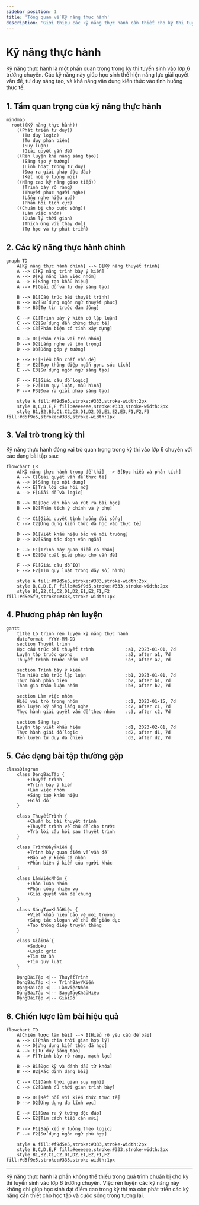 ```yaml
---
sidebar_position: 1
title: 'Tổng quan về Kỹ năng thực hành'
description: 'Giới thiệu các kỹ năng thực hành cần thiết cho kỳ thi tuyển sinh vào lớp 6 chuyên.'
---
```


# Kỹ năng thực hành

Kỹ năng thực hành là một phần quan trọng trong kỳ thi tuyển sinh vào lớp 6 trường chuyên. Các kỹ năng này giúp học sinh thể hiện năng lực giải quyết vấn đề, tư duy sáng tạo, và khả năng vận dụng kiến thức vào tình huống thực tế.

## 1. Tầm quan trọng của kỹ năng thực hành

```mermaid
mindmap
  root((Kỹ năng thực hành))
    ((Phát triển tư duy))
      (Tư duy logic)
      (Tư duy phản biện)
      (Suy luận)
      (Giải quyết vấn đề)
    ((Rèn luyện khả năng sáng tạo))
      (Sáng tạo ý tưởng)
      (Linh hoạt trong tư duy)
      (Đưa ra giải pháp độc đáo)
      (Kết nối ý tưởng mới)
    ((Nâng cao kỹ năng giao tiếp))
      (Trình bày rõ ràng)
      (Thuyết phục người nghe)
      (Lắng nghe hiệu quả)
      (Phản hồi tích cực)
    ((Chuẩn bị cho cuộc sống))
      (Làm việc nhóm)
      (Quản lý thời gian)
      (Thích ứng với thay đổi)
      (Tự học và tự phát triển)
```

## 2. Các kỹ năng thực hành chính

```mermaid
graph TD
    A[Kỹ năng thực hành chính] --> B[Kỹ năng thuyết trình]
    A --> C[Kỹ năng trình bày ý kiến]
    A --> D[Kỹ năng làm việc nhóm]
    A --> E[Sáng tạo khẩu hiệu]
    A --> F[Giải đố và tư duy sáng tạo]
    
    B --> B1[Cấu trúc bài thuyết trình]
    B --> B2[Sử dụng ngôn ngữ thuyết phục]
    B --> B3[Tự tin trước đám đông]
    
    C --> C1[Trình bày ý kiến có lập luận]
    C --> C2[Sử dụng dẫn chứng thực tế]
    C --> C3[Phản biện có tính xây dựng]
    
    D --> D1[Phân chia vai trò nhóm]
    D --> D2[Lắng nghe và tôn trọng]
    D --> D3[Đóng góp ý tưởng]
    
    E --> E1[Hiểu bản chất vấn đề]
    E --> E2[Tạo thông điệp ngắn gọn, súc tích]
    E --> E3[Sử dụng ngôn ngữ sáng tạo]
    
    F --> F1[Giải câu đố logic]
    F --> F2[Tìm quy luật, mẫu hình]
    F --> F3[Đưa ra giải pháp sáng tạo]
    
    style A fill:#f9d5e5,stroke:#333,stroke-width:2px
    style B,C,D,E,F fill:#eeeeee,stroke:#333,stroke-width:2px
    style B1,B2,B3,C1,C2,C3,D1,D2,D3,E1,E2,E3,F1,F2,F3 fill:#d5f9e5,stroke:#333,stroke-width:1px
```

## 3. Vai trò trong kỳ thi

Kỹ năng thực hành đóng vai trò quan trọng trong kỳ thi vào lớp 6 chuyên với các dạng bài tập sau:

```mermaid
flowchart LR
    A[Kỹ năng thực hành trong đề thi] --> B[Đọc hiểu và phân tích]
    A --> C[Giải quyết vấn đề thực tế]
    A --> D[Sáng tạo nội dung]
    A --> E[Trả lời câu hỏi mở]
    A --> F[Giải đố và logic]
    
    B --> B1[Đọc văn bản và rút ra bài học]
    B --> B2[Phân tích ý chính và ý phụ]
    
    C --> C1[Giải quyết tình huống đời sống]
    C --> C2[Ứng dụng kiến thức đã học vào thực tế]
    
    D --> D1[Viết khẩu hiệu bảo vệ môi trường]
    D --> D2[Sáng tác đoạn văn ngắn]
    
    E --> E1[Trình bày quan điểm cá nhân]
    E --> E2[Đề xuất giải pháp cho vấn đề]
    
    F --> F1[Giải câu đố IQ]
    F --> F2[Tìm quy luật trong dãy số, hình]
    
    style A fill:#f9d5e5,stroke:#333,stroke-width:2px
    style B,C,D,E,F fill:#e5f9d5,stroke:#333,stroke-width:2px
    style B1,B2,C1,C2,D1,D2,E1,E2,F1,F2 fill:#d5e5f9,stroke:#333,stroke-width:1px
```

## 4. Phương pháp rèn luyện

```mermaid
gantt
    title Lộ trình rèn luyện kỹ năng thực hành
    dateFormat  YYYY-MM-DD
    section Thuyết trình
    Học cấu trúc bài thuyết trình            :a1, 2023-01-01, 7d
    Luyện tập trước gương                    :a2, after a1, 7d
    Thuyết trình trước nhóm nhỏ              :a3, after a2, 7d
    
    section Trình bày ý kiến
    Tìm hiểu cấu trúc lập luận               :b1, 2023-01-01, 7d
    Thực hành phản biện                      :b2, after b1, 7d
    Tham gia thảo luận nhóm                  :b3, after b2, 7d
    
    section Làm việc nhóm
    Hiểu vai trò trong nhóm                  :c1, 2023-01-15, 7d
    Rèn luyện kỹ năng lắng nghe              :c2, after c1, 7d
    Thực hành giải quyết vấn đề theo nhóm    :c3, after c2, 7d
    
    section Sáng tạo
    Luyện tập viết khẩu hiệu                 :d1, 2023-02-01, 7d
    Thực hành giải đố logic                  :d2, after d1, 7d
    Rèn luyện tư duy đa chiều                :d3, after d2, 7d
```

## 5. Các dạng bài tập thường gặp

```mermaid
classDiagram
    class DạngBàiTập {
        +Thuyết trình
        +Trình bày ý kiến
        +Làm việc nhóm
        +Sáng tạo khẩu hiệu
        +Giải đố
    }
    
    class ThuyếtTrình {
        +Chuẩn bị bài thuyết trình
        +Thuyết trình về chủ đề cho trước
        +Trả lời câu hỏi sau thuyết trình
    }
    
    class TrìnhBàyÝKiến {
        +Trình bày quan điểm về vấn đề
        +Bảo vệ ý kiến cá nhân
        +Phản biện ý kiến của người khác
    }
    
    class LàmViệcNhóm {
        +Thảo luận nhóm
        +Phân công nhiệm vụ
        +Giải quyết vấn đề chung
    }
    
    class SángTạoKhẩuHiệu {
        +Viết khẩu hiệu bảo vệ môi trường
        +Sáng tác slogan về chủ đề giáo dục
        +Tạo thông điệp truyền thông
    }
    
    class GiảiĐố {
        +Sudoku
        +Logic grid
        +Tìm từ ẩn
        +Tìm quy luật
    }
    
    DạngBàiTập <|-- ThuyếtTrình
    DạngBàiTập <|-- TrìnhBàyÝKiến
    DạngBàiTập <|-- LàmViệcNhóm
    DạngBàiTập <|-- SángTạoKhẩuHiệu
    DạngBàiTập <|-- GiảiĐố
```

## 6. Chiến lược làm bài hiệu quả

```mermaid
flowchart TD
    A[Chiến lược làm bài] --> B[Hiểu rõ yêu cầu đề bài]
    A --> C[Phân chia thời gian hợp lý]
    A --> D[Ứng dụng kiến thức đã học]
    A --> E[Tư duy sáng tạo]
    A --> F[Trình bày rõ ràng, mạch lạc]
    
    B --> B1[Đọc kỹ và đánh dấu từ khóa]
    B --> B2[Xác định dạng bài]
    
    C --> C1[Dành thời gian suy nghĩ]
    C --> C2[Dành đủ thời gian trình bày]
    
    D --> D1[Kết nối với kiến thức thực tế]
    D --> D2[Ứng dụng đa lĩnh vực]
    
    E --> E1[Đưa ra ý tưởng độc đáo]
    E --> E2[Tìm cách tiếp cận mới]
    
    F --> F1[Sắp xếp ý tưởng theo logic]
    F --> F2[Sử dụng ngôn ngữ phù hợp]
    
    style A fill:#f9d5e5,stroke:#333,stroke-width:2px
    style B,C,D,E,F fill:#eeeeee,stroke:#333,stroke-width:2px
    style B1,B2,C1,C2,D1,D2,E1,E2,F1,F2 fill:#d5f9e5,stroke:#333,stroke-width:1px
```

---

Kỹ năng thực hành là phần không thể thiếu trong quá trình chuẩn bị cho kỳ thi tuyển sinh vào lớp 6 trường chuyên. Việc rèn luyện các kỹ năng này không chỉ giúp học sinh đạt điểm cao trong kỳ thi mà còn phát triển các kỹ năng cần thiết cho học tập và cuộc sống trong tương lai. 
